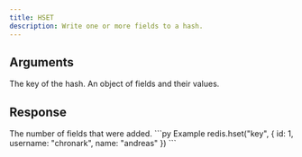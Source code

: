 ```yaml
---
title: HSET
description: Write one or more fields to a hash.
---
```


## Arguments

<ParamField body="key" type="string" required>
  The key of the hash.
</ParamField>

<ParamField body="fields" type="{ [fieldName]: TValue }" required>
  An object of fields and their values.

</ParamField>


## Response

<ResponseField type="integer" required>
  The number of fields that were added.
</ResponseField>

<RequestExample>
```py Example
redis.hset("key", {
  id: 1,
  username: "chronark",
  name: "andreas"
  })
```
</RequestExample>
